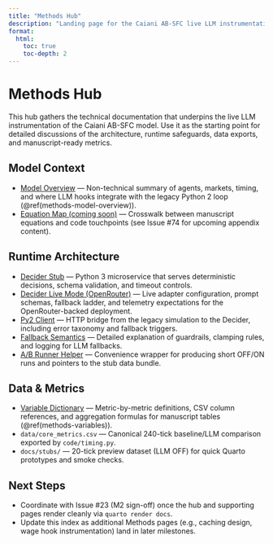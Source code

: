 ```yaml
---
title: "Methods Hub"
description: "Landing page for the Caiani AB-SFC live LLM instrumentation, linking to method-focused documentation and reference artifacts."
format:
  html:
    toc: true
    toc-depth: 2
---
```


# Methods Hub {#methods-index}

This hub gathers the technical documentation that underpins the live LLM instrumentation of the Caiani AB-SFC model. Use it as the starting point for detailed discussions of the architecture, runtime safeguards, data exports, and manuscript-ready metrics.

## Model Context

- [Model Overview](model_overview.md) — Non-technical summary of agents, markets, timing, and where LLM hooks integrate with the legacy Python 2 loop (@ref(methods-model-overview)).
- [Equation Map (coming soon)](eq_map.md) — Crosswalk between manuscript equations and code touchpoints (see Issue #74 for upcoming appendix content).

## Runtime Architecture

- [Decider Stub](decider.md) — Python 3 microservice that serves deterministic decisions, schema validation, and timeout controls.
- [Decider Live Mode (OpenRouter)](decider_live_openrouter.md) — Live adapter configuration, prompt schemas, fallback ladder, and telemetry expectations for the OpenRouter-backed deployment.
- [Py2 Client](py2_client.md) — HTTP bridge from the legacy simulation to the Decider, including error taxonomy and fallback triggers.
- [Fallback Semantics](fallbacks.qmd) — Detailed explanation of guardrails, clamping rules, and logging for LLM fallbacks.
- [A/B Runner Helper](runners.md) — Convenience wrapper for producing short OFF/ON runs and pointers to the stub data bundle.

## Data & Metrics

- [Variable Dictionary](variables.md) — Metric-by-metric definitions, CSV column references, and aggregation formulas for manuscript tables (@ref(methods-variables)).
- `data/core_metrics.csv` — Canonical 240-tick baseline/LLM comparison exported by `code/timing.py`.
- `docs/stubs/` — 20-tick preview dataset (LLM OFF) for quick Quarto prototypes and smoke checks.

## Next Steps

- Coordinate with Issue #23 (M2 sign-off) once the hub and supporting pages render cleanly via `quarto render docs`.
- Update this index as additional Methods pages (e.g., caching design, wage hook instrumentation) land in later milestones.

